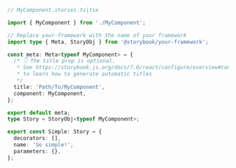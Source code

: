 ```ts
// MyComponent.stories.ts|tsx

import { MyComponent } from './MyComponent';

// Replace your-framework with the name of your framework
import type { Meta, StoryObj } from '@storybook/your-framework';

const meta: Meta<typeof MyComponent> = {
  /* 👇 The title prop is optional.
   * See https://storybook.js.org/docs/7.0/react/configure/overview#configure-story-loading
   * to learn how to generate automatic titles
   */
  title: 'Path/To/MyComponent',
  component: MyComponent,
};

export default meta;
type Story = StoryObj<typeof MyComponent>;

export const Simple: Story = {
  decorators: [],
  name: 'So simple!',
  parameters: {},
};
```
